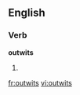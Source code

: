 ==English==

===Verb===
'''outwits'''

# {{third-person singular of|[[outwit]]}}

[[fr:outwits]]
[[vi:outwits]]